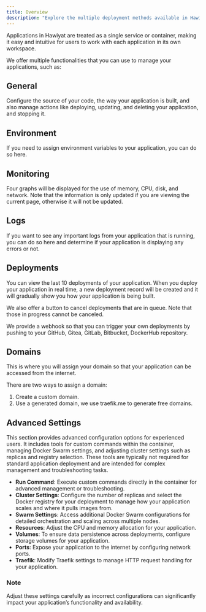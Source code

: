 ```yaml
---
title: Overview
description: "Explore the multiple deployment methods available in Hawiyat, including GitHub, Git, Docker, and automated deployments via webhooks."
---
```


Applications in Hawiyat are treated as a single service or container, making it easy and intuitive for users to work with each application in its own workspace.

We offer multiple functionalities that you can use to manage your applications, such as:

## General

Configure the source of your code, the way your application is built, and also manage actions like deploying, updating, and deleting your application, and stopping it.

## Environment

If you need to assign environment variables to your application, you can do so here.

## Monitoring

Four graphs will be displayed for the use of memory, CPU, disk, and network. Note that the information is only updated if you are viewing the current page, otherwise it will not be updated.

## Logs

If you want to see any important logs from your application that is running, you can do so here and determine if your application is displaying any errors or not.

## Deployments

You can view the last 10 deployments of your application. When you deploy your application in real time, a new deployment record will be created and it will gradually show you how your application is being built.

We also offer a button to cancel deployments that are in queue. Note that those in progress cannot be canceled.

We provide a webhook so that you can trigger your own deployments by pushing to your GitHub, Gitea, GitLab, Bitbucket, DockerHub repository.

## Domains

This is where you will assign your domain so that your application can be accessed from the internet.

There are two ways to assign a domain:

1. Create a custom domain.
2. Use a generated domain, we use traefik.me to generate free domains.

## Advanced Settings

This section provides advanced configuration options for experienced users. It includes tools for custom commands within the container, managing Docker Swarm settings, and adjusting cluster settings such as replicas and registry selection. These tools are typically not required for standard application deployment and are intended for complex management and troubleshooting tasks.

- **Run Command**: Execute custom commands directly in the container for advanced management or troubleshooting.
- **Cluster Settings**: Configure the number of replicas and select the Docker registry for your deployment to manage how your application scales and where it pulls images from.
- **Swarm Settings**: Access additional Docker Swarm configurations for detailed orchestration and scaling across multiple nodes.
- **Resources**: Adjust the CPU and memory allocation for your application.
- **Volumes**: To ensure data persistence across deployments, configure storage volumes for your application.
- **Ports**: Expose your application to the internet by configuring network ports.
- **Traefik**: Modify Traefik settings to manage HTTP request handling for your application.

### Note
Adjust these settings carefully as incorrect configurations can significantly impact your application’s functionality and availability.
